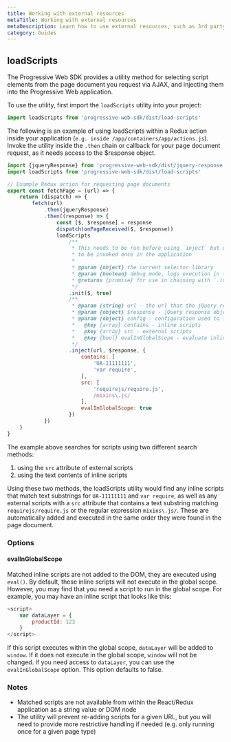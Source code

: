 ```yaml
---
title: Working with external resources
metaTitle: Working with external resources
metaDescription: Learn how to use external resources, such as 3rd party scripts, in your PWA
category: Guides
---
```


## loadScripts

The Progressive Web SDK provides a utility method for selecting script elements from the page document you request via AJAX, and injecting them into the Progressive Web application.

To use the utility, first import the `loadScripts` utility into your project:

```javascript
import loadScripts from 'progressive-web-sdk/dist/load-scripts'
```

The following is an example of using loadScripts within a Redux action inside your application (`e.g. inside /app/containers/app/actions.js`). Invoke the utility inside the `.then` chain or callback for your page document request, as it needs access to the $response object.

```javascript
import {jqueryResponse} from 'progressive-web-sdk/dist/jquery-response'
import loadScripts from 'progressive-web-sdk/dist/load-scripts'

// Example Redux action for requesting page documents
export const fetchPage = (url) => {
    return (dispatch) => {
        fetch(url)
            .then(jqueryResponse)
            .then((response) => {
                const [$, $response] = response
                dispatch(onPageReceived($, $response))
                loadScripts
                    /**
                     * This needs to be run before using `inject` but only needs
                     * to be invoked once in the application
                     *
                     * @param {object} the current selector library
                     * @param {boolean} debug mode, logs execution in the console
                     * @returns {promise} for use in chaining with `.inject`
                     */
                    .init($, true)
                    /**
                     * @param {string} url - the url that the jQuery response is from
                     * @param {object} $response - jQuery response object from jQueryResponse
                     * @param {object} config - configuration used to find and process scripts
                     *   @key {array} contains - inline scripts
                     *   @key {array} src - external scripts
                     *   @key {bool} evalInGlobalScope - evaluate inline scripts within the global scope
                     */
                    .inject(url, $response, {
                        contains: [
                            'UA-11111111',
                            'var require',
                        ],
                        src: [
                            'requirejs/require.js',
                            /mixins\.js/
                        ],
                        evalInGlobalScope: true
                    })
            })
    }
}
```

The example above searches for scripts using two different search methods:
1. using the `src` attribute of external scripts
2. using the text contents of inline scripts

Using these two methods, the loadScripts utility would find any inline scripts that match text substrings for `UA-11111111` and `var require`, as well as any external scripts with a `src` attribute that contains a text substring matching `requirejs/require.js` or the regular expression `mixins\.js/`. These are automatically added and executed in the same order they were found in the page document.

### Options

#### evalInGlobalScope

Matched inline scripts are not added to the DOM, they are executed using `eval()`. By default, these inline scripts will not execute in the global scope. However, you may find that you need a script to run in the global scope. For example, you may have an inline script that looks like this:

```js
<script>
    var dataLayer = {
        productId: 123
    }
</script>
```

If this script executes within the global scope, `dataLayer` will be added to `window`. If it does not execute in the global scope, `window` will not be changed. If you need access to `dataLayer`, you can use the `evalInGlobalScope` option. This option defaults to false.

### Notes
- Matched scripts are not available from within the React/Redux application as a string value or DOM node
- The utility will prevent re-adding scripts for a given URL, but you will need to provide more restrictive handling if needed (e.g. only running once for a given page type)
